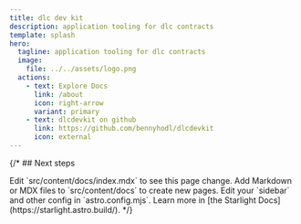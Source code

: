 ```yaml
---
title: dlc dev kit
description: application tooling for dlc contracts
template: splash
hero:
  tagline: application tooling for dlc contracts
  image:
    file: ../../assets/logo.png
  actions:
    - text: Explore Docs
      link: /about
      icon: right-arrow
      variant: primary
    - text: dlcdevkit on github
      link: https://github.com/bennyhodl/dlcdevkit
      icon: external
---
```



{/* ## Next steps

<CardGrid stagger>
	<Card title="Update content" icon="pencil">
		Edit `src/content/docs/index.mdx` to see this page change.
	</Card>
	<Card title="Add new content" icon="add-document">
		Add Markdown or MDX files to `src/content/docs` to create new pages.
	</Card>
	<Card title="Configure your site" icon="setting">
		Edit your `sidebar` and other config in `astro.config.mjs`.
	</Card>
	<Card title="Read the docs" icon="open-book">
		Learn more in [the Starlight Docs](https://starlight.astro.build/).
	</Card>
</CardGrid> */}
